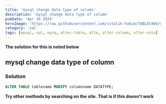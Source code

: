 ```yaml
---
title: 'mysql change data type of column'
description: 'mysql change data type of column'
pubDate: 'Apr 16 2024'
heroImage: 'https://raw.githubusercontent.com/vitalik-hakim/TABLES404/main/error_b/sql.png'
category: 'sql'
tags: [mysql, sql, mysq, alter-table, alte, alter-column, alter-colu]
---
```


**The solution for this is noted below**

## mysql change data type of column

### Solution

```sql
ALTER TABLE tablename MODIFY columnname DATATYPE;
```

**Try other methods by searching on the site. That is if this doesn't work**
